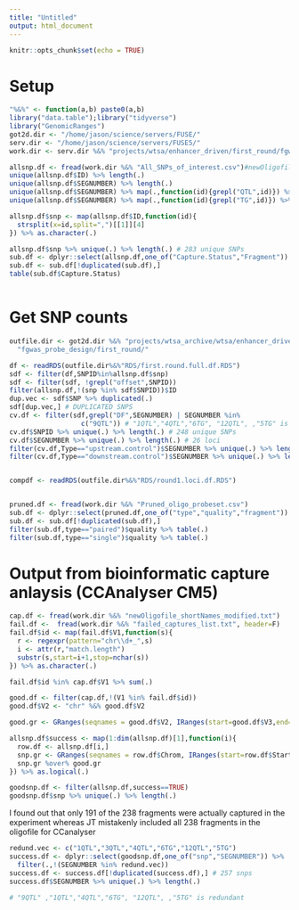 ```yaml
---
title: "Untitled"
output: html_document
---
```


```r
knitr::opts_chunk$set(echo = TRUE)
```

# Setup 

```r
"%&%" <- function(a,b) paste0(a,b)
library("data.table");library("tidyverse")
library("GenomicRanges")
got2d.dir <- "/home/jason/science/servers/FUSE/"
serv.dir <- "/home/jason/science/servers/FUSE5/"
work.dir <- serv.dir %&% "projects/wtsa/enhancer_driven/first_round/fgwas_probe_design/first_round/output_files/"

```


```r

allsnp.df <- fread(work.dir %&% "All_SNPs_of_interest.csv")#newOligofile_shortNames_modified.txt
unique(allsnp.df$ID) %>% length(.)
unique(allsnp.df$SEGNUMBER) %>% length(.)
unique(allsnp.df$SEGNUMBER) %>% map(.,function(id){grepl("QTL",id)}) %>% as.logical(.) %>% sum(.)
unique(allsnp.df$SEGNUMBER) %>% map(.,function(id){grepl("TG",id)}) %>% as.logical(.) %>% sum(.)

allsnp.df$snp <- map(allsnp.df$ID,function(id){
  strsplit(x=id,split=",")[[1]][4]
}) %>% as.character(.)

allsnp.df$snp %>% unique(.) %>% length(.) # 283 unique SNPs 
sub.df <- dplyr::select(allsnp.df,one_of("Capture.Status","Fragment"))
sub.df <- sub.df[!duplicated(sub.df),]
table(sub.df$Capture.Status)



```


# Get SNP counts 


```r

outfile.dir <- got2d.dir %&% "projects/wtsa_archive/wtsa/enhancer_driven/" %&%
  "fgwas_probe_design/first_round/"

df <- readRDS(outfile.dir%&%"RDS/first.round.full.df.RDS")
sdf <- filter(df,SNPID%in%allsnp.df$snp)
sdf <- filter(sdf, !grepl("offset",SNPID))
filter(allsnp.df,!(snp %in% sdf$SNPID))$ID
dup.vec <- sdf$SNP %>% duplicated(.)
sdf[dup.vec,] # DUPLICATED SNPS 
cv.df <- filter(sdf,grepl("DF",SEGNUMBER) | SEGNUMBER %in%
                  c("9QTL")) # "1QTL","4QTL","6TG", "12QTL", ,"5TG" is redundant 
cv.df$SNPID %>% unique(.) %>% length(.) # 248 unique SNPs
cv.df$SEGNUMBER %>% unique(.) %>% length(.) # 26 loci 
filter(cv.df,Type=="upstream.control")$SEGNUMBER %>% unique(.) %>% length(.) # 24 loci 
filter(cv.df,Type=="downstream.control")$SEGNUMBER %>% unique(.) %>% length(.) # 25 loci 


compdf <- readRDS(outfile.dir%&%"RDS/round1.loci.df.RDS")



```



```r

pruned.df <- fread(work.dir %&% "Pruned_oligo_probeset.csv")
sub.df <- dplyr::select(pruned.df,one_of("type","quality","fragment"))
sub.df <- sub.df[!duplicated(sub.df),]
filter(sub.df,type=="paired")$quality %>% table(.)
filter(sub.df,type=="single")$quality %>% table(.)

```



# Output from bioinformatic capture anlaysis (CCAnalyser CM5)

```r

cap.df <- fread(work.dir %&% "newOligofile_shortNames_modified.txt")
fail.df <-  fread(work.dir %&% "failed_captures_list.txt", header=F)
fail.df$id <- map(fail.df$V1,function(s){
  r <- regexpr(pattern="chr\\d+_",s)
  i <- attr(r,"match.length")
  substr(s,start=i+1,stop=nchar(s))  
}) %>% as.character(.)

fail.df$id %in% cap.df$V1 %>% sum(.)

good.df <- filter(cap.df,!(V1 %in% fail.df$id))
good.df$V2 <- "chr" %&% good.df$V2

good.gr <- GRanges(seqnames = good.df$V2, IRanges(start=good.df$V3,end=good.df$V4))

allsnp.df$success <- map(1:dim(allsnp.df)[1],function(i){
  row.df <- allsnp.df[i,]
  snp.gr <- GRanges(seqnames = row.df$Chrom, IRanges(start=row.df$Start,end=row.df$End))
  snp.gr %over% good.gr
}) %>% as.logical(.)

goodsnp.df <- filter(allsnp.df,success==TRUE)
goodsnp.df$snp %>% unique(.) %>% length(.)

```

I found out that only 191 of the 238 fragments were actually captured in the experiment whereas JT mistakenly included all 238 fragments in the oligofile for CCanalyser 


```r
redund.vec <- c("1QTL","3QTL","4QTL","6TG","12QTL","5TG")
success.df <- dplyr::select(goodsnp.df,one_of("snp","SEGNUMBER")) %>% 
  filter(.,!(SEGNUMBER %in% redund.vec))
success.df <- success.df[!duplicated(success.df),] # 257 snps 
success.df$SEGNUMBER %>% unique(.) %>% length(.)                          

# "9QTL" ,"1QTL","4QTL","6TG", "12QTL", ,"5TG" is redundant 


```

